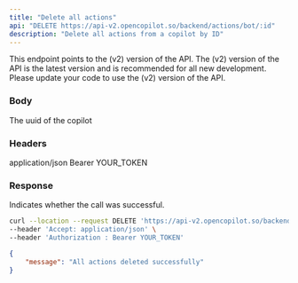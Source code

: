 ---
title: "Delete all actions"
api: "DELETE https://api-v2.opencopilot.so/backend/actions/bot/:id"
description: "Delete all actions from a copilot by ID"
---

<Warning>
This endpoint points to the (v2) version of the API. The (v2) version of the API is the latest version and is recommended for all new development. Please update your code to use the (v2) version of the API.
</Warning>


### Body

<ParamField path="id" type="string">
  The uuid of the copilot
</ParamField>

### Headers

<ParamField path="header" name="Accept" type="string">
  application/json
</ParamField>

<ParamField path="header" name="Authorization" type="string">
  Bearer YOUR_TOKEN
</ParamField>

### Response

<ResponseField name="message" type="string">
  Indicates whether the call was successful.
</ResponseField>

<RequestExample>

```bash Example Request
curl --location --request DELETE 'https://api-v2.opencopilot.so/backend/actions/bot/:id' \
--header 'Accept: application/json' \
--header 'Authorization : Bearer YOUR_TOKEN'
```

</RequestExample>

<ResponseExample>

```json Response
{
    "message": "All actions deleted successfully"
}
```

</ResponseExample>
